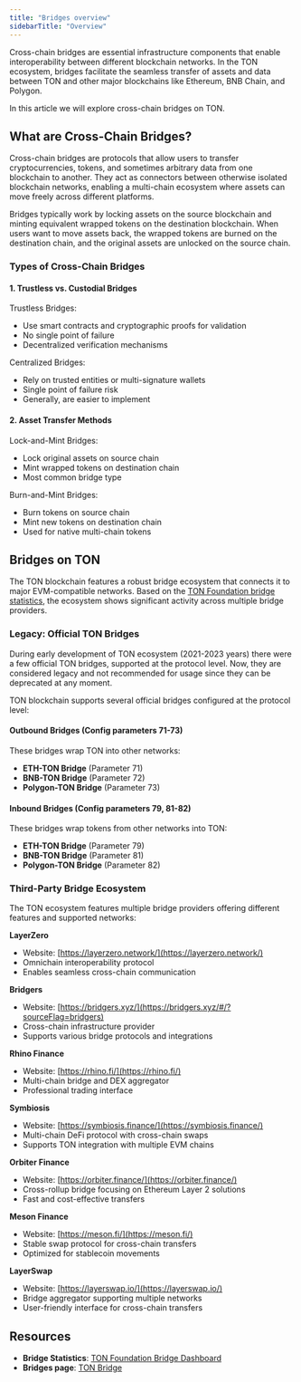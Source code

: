 ```yaml
---
title: "Bridges overview"
sidebarTitle: "Overview"
---
```



Cross-chain bridges are essential infrastructure components that enable interoperability between different blockchain networks. In the TON ecosystem, bridges facilitate the seamless transfer of assets and data between TON and other major blockchains like Ethereum, BNB Chain, and Polygon.

In this article we will explore cross-chain bridges on TON.

## What are Cross-Chain Bridges?

Cross-chain bridges are protocols that allow users to transfer cryptocurrencies, tokens, and sometimes arbitrary data from one blockchain to another. They act as connectors between otherwise isolated blockchain networks, enabling a multi-chain ecosystem where assets can move freely across different platforms.

Bridges typically work by locking assets on the source blockchain and minting equivalent wrapped tokens on the destination blockchain. When users want to move assets back, the wrapped tokens are burned on the destination chain, and the original assets are unlocked on the source chain.

### Types of Cross-Chain Bridges

#### 1. Trustless vs. Custodial Bridges

Trustless Bridges:
- Use smart contracts and cryptographic proofs for validation
- No single point of failure
- Decentralized verification mechanisms

Centralized Bridges:
- Rely on trusted entities or multi-signature wallets
- Single point of failure risk
- Generally, are easier to implement


#### 2. Asset Transfer Methods

Lock-and-Mint Bridges:
- Lock original assets on source chain
- Mint wrapped tokens on destination chain
- Most common bridge type

Burn-and-Mint Bridges:
- Burn tokens on source chain
- Mint new tokens on destination chain
- Used for native multi-chain tokens

## Bridges on TON

The TON blockchain features a robust bridge ecosystem that connects it to major EVM-compatible networks. Based on the [TON Foundation bridge statistics](https://dune.com/ton_foundation/bridges), the ecosystem shows significant activity across multiple bridge providers.

### Legacy: Official TON Bridges

<Aside type='caution'>
  During early development of TON ecosystem (2021-2023 years) there were a few official TON bridges, supported at the protocol level. Now, they are considered legacy and not recommended for usage since they can be deprecated at any moment.
</Aside>

TON blockchain supports several official bridges configured at the protocol level:

#### Outbound Bridges (Config parameters 71-73)
These bridges wrap TON into other networks:
- **ETH-TON Bridge** (Parameter 71)
- **BNB-TON Bridge** (Parameter 72)
- **Polygon-TON Bridge** (Parameter 73)

#### Inbound Bridges (Config parameters 79, 81-82)
These bridges wrap tokens from other networks into TON:
- **ETH-TON Bridge** (Parameter 79)
- **BNB-TON Bridge** (Parameter 81)
- **Polygon-TON Bridge** (Parameter 82)

### Third-Party Bridge Ecosystem

The TON ecosystem features multiple bridge providers offering different features and supported networks:

**LayerZero**
- Website: [https://layerzero.network/](https://layerzero.network/)
- Omnichain interoperability protocol
- Enables seamless cross-chain communication

**Bridgers**
- Website: [https://bridgers.xyz/](https://bridgers.xyz/#/?sourceFlag=bridgers)
- Cross-chain infrastructure provider
- Supports various bridge protocols and integrations

**Rhino Finance**
- Website: [https://rhino.fi/](https://rhino.fi/)
- Multi-chain bridge and DEX aggregator
- Professional trading interface

**Symbiosis**
- Website: [https://symbiosis.finance/](https://symbiosis.finance/)
- Multi-chain DeFi protocol with cross-chain swaps
- Supports TON integration with multiple EVM chains

**Orbiter Finance**
- Website: [https://orbiter.finance/](https://orbiter.finance/)
- Cross-rollup bridge focusing on Ethereum Layer 2 solutions
- Fast and cost-effective transfers

**Meson Finance**
- Website: [https://meson.fi/](https://meson.fi/)
- Stable swap protocol for cross-chain transfers
- Optimized for stablecoin movements

**LayerSwap**
- Website: [https://layerswap.io/](https://layerswap.io/)
- Bridge aggregator supporting multiple networks
- User-friendly interface for cross-chain transfers

## Resources

- **Bridge Statistics**: [TON Foundation Bridge Dashboard](https://dune.com/ton_foundation/bridges)
- **Bridges page**: [TON Bridge](https://ton.org/en/bridges)

